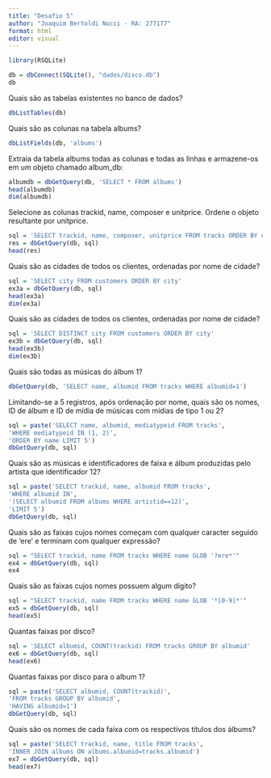 ---
title: "Desafio 5"
author: "Joaquim Bertoldi Nucci - RA: 277177"
format: html
editor: visual
---

```{r}
library(RSQLite)
```

```{r}
db = dbConnect(SQLite(), "dados/disco.db")
db
```

Quais são as tabelas existentes no banco de dados?

```{r}
dbListTables(db)
```

Quais são as colunas na tabela albums?

```{r}
dbListFields(db, 'albums')
```

Extraia da tabela albums todas as colunas e todas as linhas e armazene-os em um objeto chamado album_db:

```{r}
albumdb = dbGetQuery(db, 'SELECT * FROM albums')
head(albumdb)
dim(albumdb)
```

Selecione as colunas trackid, name, composer e unitprice. Ordene o objeto resultante por unitprice.

```{r}
sql = 'SELECT trackid, name, composer, unitprice FROM tracks ORDER BY unitprice'
res = dbGetQuery(db, sql)
head(res)
```

Quais são as cidades de todos os clientes, ordenadas por nome de cidade?

```{r}
sql = 'SELECT city FROM customers ORDER BY city'
ex3a = dbGetQuery(db, sql)
head(ex3a)
dim(ex3a)
```

Quais são as cidades de todos os clientes, ordenadas por nome de cidade?

```{r}
sql = 'SELECT DISTINCT city FROM customers ORDER BY city'
ex3b = dbGetQuery(db, sql)
head(ex3b)
dim(ex3b)
```

Quais são todas as músicas do álbum 1?

```{r}
dbGetQuery(db, 'SELECT name, albumid FROM tracks WHERE albumid=1')
```

Limitando-se a 5 registros, após ordenação por nome, quais são os nomes, ID de álbum e ID de mídia de músicas com mídias de tipo 1 ou 2?

```{r}
sql = paste('SELECT name, albumid, mediatypeid FROM tracks',
'WHERE mediatypeid IN (1, 2)',
'ORDER BY name LIMIT 5')
dbGetQuery(db, sql)
```

Quais são as músicas e identificadores de faixa e álbum produzidas pelo artista que identificador 12?

```{r}
sql = paste('SELECT trackid, name, albumid FROM tracks',
'WHERE albumid IN',
'(SELECT albumid FROM albums WHERE artistid==12)',
'LIMIT 5')
dbGetQuery(db, sql)
```

Quais são as faixas cujos nomes começam com qualquer caracter seguido de 'ere' e terminam com qualquer expressão?

```{r}
sql = "SELECT trackid, name FROM tracks WHERE name GLOB '?ere*'"
ex4 = dbGetQuery(db, sql) 
ex4
```

Quais são as faixas cujos nomes possuem algum dígito?

```{r}
sql = "SELECT trackid, name FROM tracks WHERE name GLOB '*[0-9]*'"
ex5 = dbGetQuery(db, sql) 
head(ex5)
```

Quantas faixas por disco?

```{r}
sql = 'SELECT albumid, COUNT(trackid) FROM tracks GROUP BY albumid'
ex6 = dbGetQuery(db, sql) 
head(ex6)
```

Quantas faixas por disco para o album 1?

```{r}
sql = paste('SELECT albumid, COUNT(trackid)',
'FROM tracks GROUP BY albumid',
'HAVING albumid=1')
dbGetQuery(db, sql)
```

Quais são os nomes de cada faixa com os respectivos títulos dos álbums?

```{r}
sql = paste('SELECT trackid, name, title FROM tracks',
'INNER JOIN albums ON albums.albumid=tracks.albumid')
ex7 = dbGetQuery(db, sql)
head(ex7)
```
